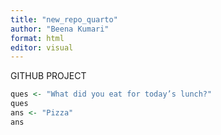 ```yaml
---
title: "new_repo_quarto"
author: "Beena Kumari"
format: html
editor: visual
---
```


GITHUB PROJECT

```r
ques <- "What did you eat for today’s lunch?"
ques
ans <- "Pizza"
ans
```
